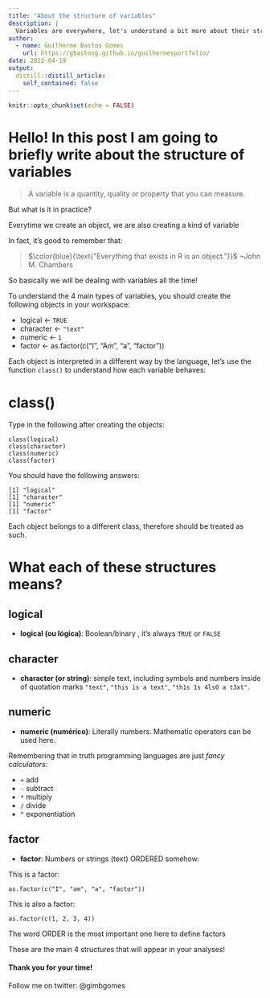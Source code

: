 ```yaml
---
title: "About the structure of variables"
description: |
  Variables are everywhere, let's understand a bit more about their structures in the R programming language.
author:
  - name: Guilherme Bastos Gomes
    url: https://gbastosg.github.io/guilhermesportfolio/
date: 2022-04-19
output:
  distill::distill_article:
    self_contained: false
---
```



```r
knitr::opts_chunk$set(echo = FALSE)
```

# Hello! In this post I am going to briefly write about the structure of variables

>A variable is a quantity, quality or property that you can measure. 

But what is it in practice?

Everytime we create an object, we are also creating a kind of variable

In fact, it's good to remember that:

> $\color{blue}{\text{"Everything that exists in R is an object."}}$
~John M. Chambers

So basically we will be dealing with variables all the time!

To understand the 4 main types of variables, you should create the following objects in your  workspace:

* logical <- `TRUE`
* character <- `"text"`
* numeric <- `1`
* factor <- as.factor(c("I", "Am", "a", "factor"))

Each object is interpreted in a different way by the language, let's use the function `class()` to understand how each variable behaves:

# class()

Type in the following after creating the objects:

```
class(logical)
class(character)
class(numeric)
class(factor)
```
You should have the following answers:

```
[1] "logical"
[1] "character"
[1] "numeric"
[1] "factor"
```

Each object belongs to a different class, therefore should be treated as such.

# What each of these structures means?

## logical

* **logical (ou lógica)**: Boolean/binary , it's always `TRUE` or `FALSE`

## character

* **character (or string)**: simple text, including symbols and numbers inside of quotation marks `"text"`, `"this is a text"`, `"th1s 1s 4ls0 a t3xt"`.

## numeric

* **numeric (numérico)**: Literally numbers. Mathematic operators can be used here.

Remembering that in truth programming languages are just *fancy calculators*:

* `+` add
* `-` subtract
* `*` multiply
* `/` divide
* `^` exponentiation

## factor

* **factor**: Numbers or strings (text) ORDERED somehow:

This is a factor:
```
as.factor(c("I", "am", "a", "factor"))
```
This is also a factor:
```
as.factor(c(1, 2, 3, 4))
```

The word ORDER is the most important one here to define factors

These are the main 4 structures that will appear in your analyses!

#### Thank you for your time!
Follow me on twitter: @gimbgomes


